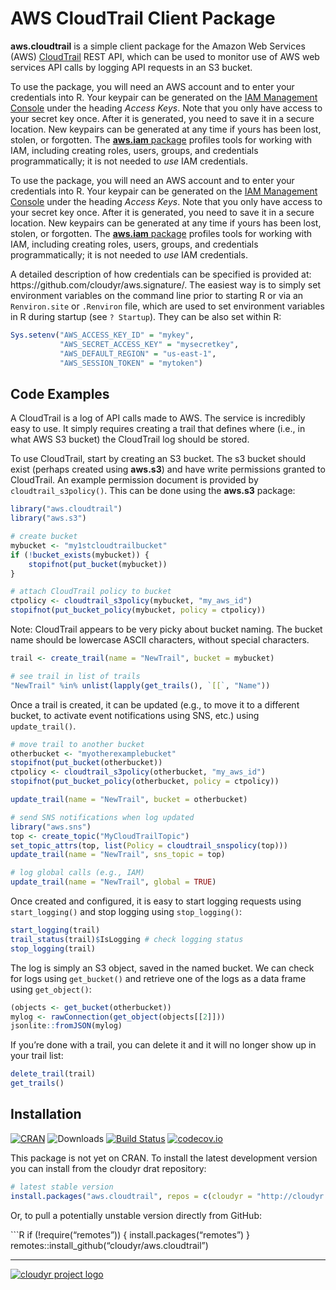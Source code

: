 # AWS CloudTrail Client Package

**aws.cloudtrail** is a simple client package for the Amazon Web Services (AWS) [CloudTrail](https://aws.amazon.com/cloudtrail/) REST API, which can be used to monitor use of AWS web services API calls by logging API requests in an S3 bucket.

To use the package, you will need an AWS account and to enter your credentials into R. Your keypair can be generated on the [IAM Management Console](https://aws.amazon.com/) under the heading *Access Keys*. Note that you only have access to your secret key once. After it is generated, you need to save it in a secure location. New keypairs can be generated at any time if yours has been lost, stolen, or forgotten. The [**aws.iam** package](https://github.com/cloudyr/aws.iam) profiles tools for working with IAM, including creating roles, users, groups, and credentials programmatically; it is not needed to *use* IAM credentials.

To use the package, you will need an AWS account and to enter your credentials into R. Your keypair can be generated on the [IAM Management Console](https://aws.amazon.com/) under the heading *Access Keys*. Note that you only have access to your secret key once. After it is generated, you need to save it in a secure location. New keypairs can be generated at any time if yours has been lost, stolen, or forgotten. The [**aws.iam** package](https://github.com/cloudyr/aws.iam) profiles tools for working with IAM, including creating roles, users, groups, and credentials programmatically; it is not needed to *use* IAM credentials.

A detailed description of how credentials can be specified is provided at: https://github.com/cloudyr/aws.signature/. The easiest way is to simply set environment variables on the command line prior to starting R or via an `Renviron.site` or `.Renviron` file, which are used to set environment variables in R during startup (see `? Startup`). They can be also set within R:

```R
Sys.setenv("AWS_ACCESS_KEY_ID" = "mykey",
           "AWS_SECRET_ACCESS_KEY" = "mysecretkey",
           "AWS_DEFAULT_REGION" = "us-east-1",
           "AWS_SESSION_TOKEN" = "mytoken")
```


## Code Examples

A CloudTrail is a log of API calls made to AWS. The service is incredibly easy to use. It simply requires creating a trail that defines where (i.e., in what AWS S3 bucket) the CloudTrail log should be stored.

To use CloudTrail, start by creating an S3 bucket. The s3 bucket should exist (perhaps created using **aws.s3**) and have write permissions granted to CloudTrail. An example permission document is provided by `cloudtrail_s3policy()`. This can be done using the **aws.s3** package:

```R
library("aws.cloudtrail")
library("aws.s3")

# create bucket
mybucket <- "my1stcloudtrailbucket"
if (!bucket_exists(mybucket)) {
    stopifnot(put_bucket(mybucket))
}

# attach CloudTrail policy to bucket
ctpolicy <- cloudtrail_s3policy(mybucket, "my_aws_id")
stopifnot(put_bucket_policy(mybucket, policy = ctpolicy))
```

Note: CloudTrail appears to be very picky about bucket naming. The bucket name should be lowercase ASCII characters, without special characters.

```R
trail <- create_trail(name = "NewTrail", bucket = mybucket)

# see trail in list of trails
"NewTrail" %in% unlist(lapply(get_trails(), `[[`, "Name"))
```

Once a trail is created, it can be updated (e.g., to move it to a different bucket, to activate event notifications using SNS, etc.) using `update_trail()`.

```R
# move trail to another bucket
otherbucket <- "myotherexamplebucket"
stopifnot(put_bucket(otherbucket))
ctpolicy <- cloudtrail_s3policy(otherbucket, "my_aws_id")
stopifnot(put_bucket_policy(otherbucket, policy = ctpolicy))

update_trail(name = "NewTrail", bucket = otherbucket)

# send SNS notifications when log updated
library("aws.sns")
top <- create_topic("MyCloudTrailTopic")
set_topic_attrs(top, list(Policy = cloudtrail_snspolicy(top)))
update_trail(name = "NewTrail", sns_topic = top)

# log global calls (e.g., IAM)
update_trail(name = "NewTrail", global = TRUE)
```

Once created and configured, it is easy to start logging requests using `start_logging()` and stop logging using `stop_logging()`:

```R
start_logging(trail)
trail_status(trail)$IsLogging # check logging status
stop_logging(trail)
```

The log is simply an S3 object, saved in the named bucket. We can check for logs using `get_bucket()` and retrieve one of the logs as a data frame using `get_object()`:

```R
(objects <- get_bucket(otherbucket))
mylog <- rawConnection(get_object(objects[[2]]))
jsonlite::fromJSON(mylog)
```

If you're done with a trail, you can delete it and it will no longer show up in your trail list:

```R
delete_trail(trail)
get_trails()
```


## Installation ##

[![CRAN](https://www.r-pkg.org/badges/version/aws.cloudtrail)](https://cran.r-project.org/package=aws.cloudtrail)
![Downloads](https://cranlogs.r-pkg.org/badges/aws.cloudtrail)
[![Build Status](https://travis-ci.org/cloudyr/aws.cloudtrail.png?branch=master)](https://travis-ci.org/cloudyr/aws.cloudtrail)
[![codecov.io](https://codecov.io/github/cloudyr/aws.cloudtrail/coverage.svg?branch=master)](https://codecov.io/github/cloudyr/aws.cloudtrail?branch=master)

This package is not yet on CRAN. To install the latest development version you can install from the cloudyr drat repository:

```R
# latest stable version
install.packages("aws.cloudtrail", repos = c(cloudyr = "http://cloudyr.github.io/drat", getOption("repos")))
```

Or, to pull a potentially unstable version directly from GitHub:

```R
if (!require("remotes")) {
    install.packages("remotes")
}
remotes::install_github("cloudyr/aws.cloudtrail")

---
[![cloudyr project logo](http://i.imgur.com/JHS98Y7.png)](https://github.com/cloudyr)
